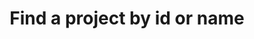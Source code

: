 ---
title: "Find a project by id or name"
openapi: "GET /projects/{idOrName}"
description: 'Get the information for a specific project by passing either the project id or name in the URL.'
---